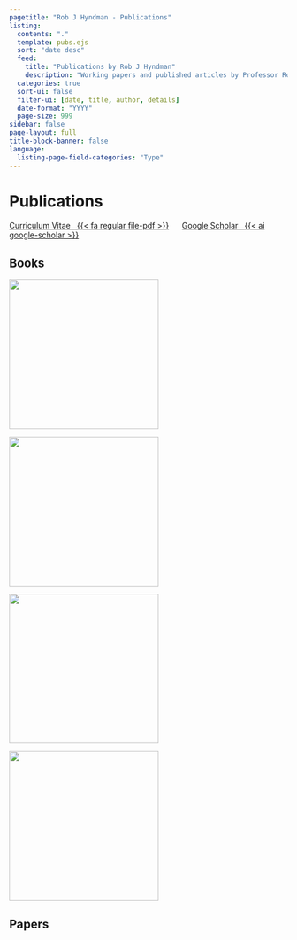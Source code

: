 ```yaml
---
pagetitle: "Rob J Hyndman - Publications"
listing:
  contents: "."
  template: pubs.ejs
  sort: "date desc"
  feed:
    title: "Publications by Rob J Hyndman"
    description: "Working papers and published articles by Professor Rob J Hyndman"
  categories: true
  sort-ui: false
  filter-ui: [date, title, author, details]
  date-format: "YYYY"
  page-size: 999
sidebar: false
page-layout: full
title-block-banner: false
language:
  listing-page-field-categories: "Type"
---
```


# Publications

[Curriculum Vitae &nbsp; {{< fa regular file-pdf >}}](https://github.com/robjhyndman/CV/raw/main/RobHyndmanCV.pdf){.badge .badge-large}
&nbsp;&nbsp;&nbsp;&nbsp;
[Google Scholar &nbsp; {{< ai google-scholar >}}](https://scholar.google.com/citations?user=vamErfkAAAAJ){.badge .badge-large}

## Books

<div class="imgrow">
<div class="imgcolumn">
<a href="https://OTexts.org/fpp3/"><img src="/img/fpp3_cover.jpg" height=270 align="center"></a>
</div>
<div class="imgcolumn">
<a href="/expsmooth/"><img src="/expsmooth/expsmooth.jpg" height=270></a>
</div>
<div class="imgcolumn">
<a href="/forecasting/"><img src="/forecasting/fma.jpg" height=270></a>
</div>
<div class="imgcolumn">
<a href="/unbelievable/"><img src="/unbelievable/unbelievablecover-200x300.jpg" height=270></a>
</div>
</div>

## Papers
